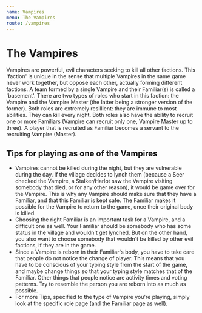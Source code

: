```yaml
---
name: Vampires
menu: The Vampires
route: /vampires
---
```


# The Vampires

Vampires are powerful, evil characters seeking to kill all other factions. This 'faction' is unique in the sense that multiple Vampires in the same game never work together, but oppose each other, actually forming different factions. A team formed by a single Vampire and their Familiar(s) is called a 'basement'. There are two types of roles who start in this faction: the Vampire and the Vampire Master (the latter being a stronger version of the former). Both roles are extremely resillient: they are immune to most abilities. They can kill every night. Both roles also have the ability to recruit one or more Familiars (Vampire can recruit only one, Vampire Master up to three). A player that is recruited as Familiar becomes a servant to the recruiting Vampire (Master).

## Tips for playing as one of the Vampires

- Vampires cannot be killed during the night, but they are vulnerable during the day. If the village decides to lynch them (because a Seer checked the Vampire, a Stalker/Harlot saw the Vampire visiting somebody that died, or for any other reason), it would be game over for the Vampire. This is why any Vampire should make sure that they have a Familiar, and that this Familiar is kept safe. The Familiar makes it possible for the Vampire to return to the game, once their original body is killed.
- Choosing the right Familiar is an important task for a Vampire, and a difficult one as well. Your Familiar should be somebody who has some status in the village and wouldn't get lynched. But on the other hand, you also want to choose somebody that wouldn't be killed by other evil factions, if they are in the game.
- Since a Vampire is reborn in their Familiar's body, you have to take care that people do not notice the change of player. This means that you have to be conscious of your typing style from the start of the game, and maybe change things so that your typing style matches that of the Familiar. Other things that people notice are activity times and voting patterns. Try to resemble the person you are reborn into as much as possible.
- For more Tips, specified to the type of Vampire you're playing, simply look at the specific role page (and the Familiar page as well).
